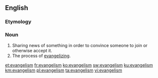 ==English==

===Etymology===
{{suffix|evangel|ism|lang=en}}

===Noun===
{{en-noun}}

# Sharing news of something in order to convince someone to join or otherwise accept it.
# The process of [[evangelize|evangelizing]].

[[et:evangelism]]
[[fr:evangelism]]
[[ko:evangelism]]
[[sw:evangelism]]
[[ku:evangelism]]
[[km:evangelism]]
[[pl:evangelism]]
[[ta:evangelism]]
[[vi:evangelism]]